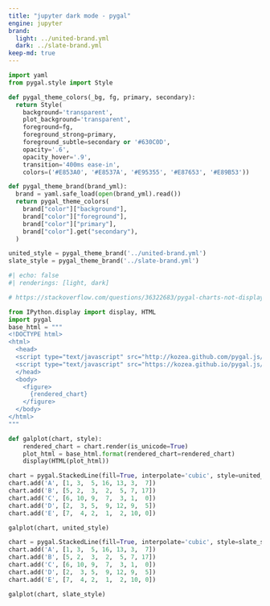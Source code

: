 ```yaml
---
title: "jupyter dark mode - pygal"
engine: jupyter
brand:
  light: ../united-brand.yml
  dark: ../slate-brand.yml
keep-md: true
---
```


```python
import yaml
from pygal.style import Style

def pygal_theme_colors(_bg, fg, primary, secondary):
  return Style(
    background='transparent',
    plot_background='transparent',
    foreground=fg,
    foreground_strong=primary,
    foreground_subtle=secondary or '#630C0D',
    opacity='.6',
    opacity_hover='.9',
    transition='400ms ease-in',
    colors=('#E853A0', '#E8537A', '#E95355', '#E87653', '#E89B53'))

def pygal_theme_brand(brand_yml):
  brand = yaml.safe_load(open(brand_yml).read())
  return pygal_theme_colors(
    brand["color"]["background"],
    brand["color"]["foreground"],
    brand["color"]["primary"],
    brand["color"].get("secondary"),
  )
```

```python
united_style = pygal_theme_brand('../united-brand.yml')
slate_style = pygal_theme_brand('../slate-brand.yml')
```

```python
#| echo: false
#| renderings: [light, dark]

# https://stackoverflow.com/questions/36322683/pygal-charts-not-displaying-tooltips-in-jupyter-ipython-notebook#45813876

from IPython.display import display, HTML
import pygal
base_html = """
<!DOCTYPE html>
<html>
  <head>
  <script type="text/javascript" src="http://kozea.github.com/pygal.js/javascripts/svg.jquery.js"></script>
  <script type="text/javascript" src="https://kozea.github.io/pygal.js/2.0.x/pygal-tooltips.min.js""></script>
  </head>
  <body>
    <figure>
      {rendered_chart}
    </figure>
  </body>
</html>
"""

def galplot(chart, style):
    rendered_chart = chart.render(is_unicode=True)
    plot_html = base_html.format(rendered_chart=rendered_chart)
    display(HTML(plot_html))

chart = pygal.StackedLine(fill=True, interpolate='cubic', style=united_style)
chart.add('A', [1, 3,  5, 16, 13, 3,  7])
chart.add('B', [5, 2,  3,  2,  5, 7, 17])
chart.add('C', [6, 10, 9,  7,  3, 1,  0])
chart.add('D', [2,  3, 5,  9, 12, 9,  5])
chart.add('E', [7,  4, 2,  1,  2, 10, 0])

galplot(chart, united_style)

chart = pygal.StackedLine(fill=True, interpolate='cubic', style=slate_style)
chart.add('A', [1, 3,  5, 16, 13, 3,  7])
chart.add('B', [5, 2,  3,  2,  5, 7, 17])
chart.add('C', [6, 10, 9,  7,  3, 1,  0])
chart.add('D', [2,  3, 5,  9, 12, 9,  5])
chart.add('E', [7,  4, 2,  1,  2, 10, 0])

galplot(chart, slate_style)
```

